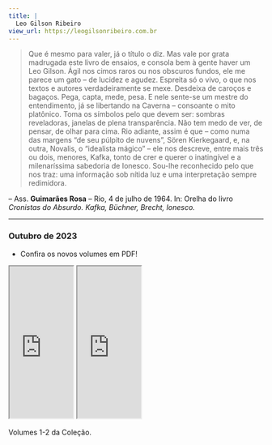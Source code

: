 ```yaml
---
title: |
  Leo Gilson Ribeiro
view_url: https://leogilsonribeiro.com.br
---
```


> Que é mesmo para valer, já o título o diz. Mas vale por grata madrugada este livro de ensaios, e consola bem à gente haver um Leo Gilson.
> Ágil nos cimos raros ou nos obscuros fundos, ele me parece um gato – de lucidez e agudez. Espreita só o vivo, o que nos textos e autores verdadeiramente se mexe. Desdeixa de caroços e bagaços. Pega, capta, mede, pesa.
> E nele sente-se um mestre do entendimento, já se libertando na Caverna – consoante o mito platônico. Toma os símbolos pelo que devem ser: sombras reveladoras, janelas de plena transparência. Não tem medo de ver, de pensar, de olhar para cima.
> Rio adiante, assim é que – como numa das margens “de seu púlpito de nuvens”, Sören Kierkegaard, e, na outra, Novalis, o “idealista mágico” – ele nos descreve, entre mais três ou dois, menores, Kafka, tonto de crer e querer o inatingível e a milenaríssima sabedoria de Ionesco.
> Sou-lhe reconhecido pelo que nos traz: uma informação sob nítida luz e uma interpretação sempre redimidora.

-- Ass. **Guimarães Rosa** – Rio, 4 de julho de 1964.
In: Orelha do livro *Cronistas do Absurdo. Kafka, Büchner, Brecht, Ionesco.*



---

### Outubro de 2023

- Confira os novos volumes em PDF!



::: {.content-visible when-format="html"}

::: {#fig-pdfvol1 .column-page-right}

:::: {#fig-pdfvol1a}
<iframe width="25%" height="300" src="https://raw.githubusercontent.com/LeoGilsonRibeiro/leogilsonribeiro.github.io/main/_pdf/Volume-1.pdf"></iframe>
<iframe width="25%" height="300" src="https://raw.githubusercontent.com/LeoGilsonRibeiro/leogilsonribeiro.github.io/main/_pdf/Volume-2.pdf"></iframe>
:::::

Volumes 1-2 da Coleção.
:::::

:::
